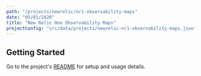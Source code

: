 ```yaml
---
path: "/projects/newrelic/nr1-observability-maps"
date: "05/01/2020"
title: "New Relic One Observability Maps"
projectConfig: "src/data/projects/newrelic-nr1-observability-maps.json"
---
```


## Getting Started

Go to the project's [README](https://github.com/newrelic/nr1-observability-maps#readme) for setup and usage details.





